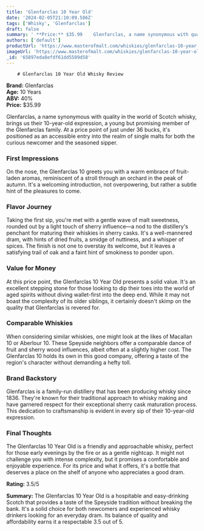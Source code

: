 ```yaml
---
title: 'Glenfarclas 10 Year Old'
date: '2024-02-05T21:10:09.586Z'
tags: ['Whisky', 'Glenfarclas']
draft: false
summary: ' **Price:** $35.99    Glenfarclas, a name synonymous with quality in the world of Scotch whisky, brings us their 10-year-old expre...'
authors: ['default']
productUrl: 'https://www.masterofmalt.com/whiskies/glenfarclas-10-year-old-whisky/'
imageUrl: 'https://www.masterofmalt.com/whiskies/glenfarclas-10-year-old-whisky.jpg'
_id: '65897eda8efdf61dd5509d58'
---
```


        # Glenfarclas 10 Year Old Whisky Review

**Brand:** Glenfarclas  
**Age:** 10 Years  
**ABV:** 40%  
**Price:** $35.99

Glenfarclas, a name synonymous with quality in the world of Scotch whisky, brings us their 10-year-old expression, a young but promising member of the Glenfarclas family. At a price point of just under 36 bucks, it's positioned as an accessible entry into the realm of single malts for both the curious newcomer and the seasoned sipper.

### First Impressions

On the nose, the Glenfarclas 10 greets you with a warm embrace of fruit-laden aromas, reminiscent of a stroll through an orchard in the peak of autumn. It's a welcoming introduction, not overpowering, but rather a subtle hint of the pleasures to come.

### Flavor Journey

Taking the first sip, you're met with a gentle wave of malt sweetness, rounded out by a light touch of sherry influence—a nod to the distillery's penchant for maturing their whiskies in sherry casks. It's a well-mannered dram, with hints of dried fruits, a smidge of nuttiness, and a whisper of spices. The finish is not one to overstay its welcome, but it leaves a satisfying trail of oak and a faint hint of smokiness to ponder upon.

### Value for Money

At this price point, the Glenfarclas 10 Year Old presents a solid value. It's an excellent stepping stone for those looking to dip their toes into the world of aged spirits without diving wallet-first into the deep end. While it may not boast the complexity of its older siblings, it certainly doesn't skimp on the quality that Glenfarclas is revered for.

### Comparable Whiskies

When considering similar whiskies, one might look at the likes of Macallan 10 or Aberlour 10. These Speyside neighbors offer a comparable dance of fruit and sherry wood influences, albeit often at a slightly higher cost. The Glenfarclas 10 holds its own in this good company, offering a taste of the region's character without demanding a hefty toll.

### Brand Backstory

Glenfarclas is a family-run distillery that has been producing whisky since 1836. They're known for their traditional approach to whisky making and have garnered respect for their exceptional sherry cask maturation process. This dedication to craftsmanship is evident in every sip of their 10-year-old expression.

### Final Thoughts

The Glenfarclas 10 Year Old is a friendly and approachable whisky, perfect for those early evenings by the fire or as a gentle nightcap. It might not challenge you with intense complexity, but it promises a comfortable and enjoyable experience. For its price and what it offers, it's a bottle that deserves a place on the shelf of anyone who appreciates a good dram.

**Rating:** 3.5/5

**Summary:** The Glenfarclas 10 Year Old is a hospitable and easy-drinking Scotch that provides a taste of the Speyside tradition without breaking the bank. It's a solid choice for both newcomers and experienced whisky drinkers looking for an everyday dram. Its balance of quality and affordability earns it a respectable 3.5 out of 5.
